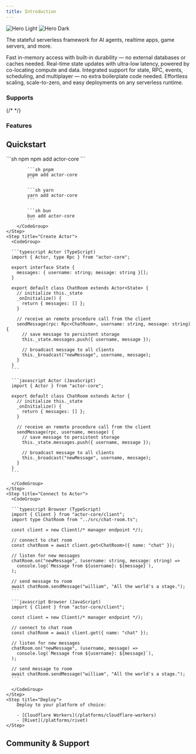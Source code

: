 ```yaml
---
title: Introduction
---
```


<img
  className="block dark:hidden"
  src="/images/hero-light.svg"
  alt="Hero Light"
/>
<img
  className="hidden dark:block"
  src="/images/hero-dark.svg"
  alt="Hero Dark"
/>

<p class="text-center">
  The stateful serverless framework for AI agents, realtime apps, game servers,
  and more.
</p>

<CardGroup cols={2}>
  <Card title="Durable, In-Memory State" icon="floppy-disk">
	Fast in-memory access with built-in durability — no external databases or caches needed.
  </Card>
  <Card title="Ultra-Fast State Updates" icon="bolt">
	Real-time state updates with ultra-low latency, powered by co-locating compute and data.
  </Card>
  <Card title="RPC, Events, Scheduling, & Multiplayer" icon="hammer-brush">
    Integrated support for state, RPC, events, scheduling, and multiplayer — no extra boilerplate code needed.
  </Card>
  <Card title="Serverless & Scalable" icon="microchip">
    Effortless scaling, scale-to-zero, and easy deployments on any serverless runtime.
  </Card>
</CardGroup>

<div class="text-center">
  <h3>Supports</h3>
</div>

<CardGroup>
  <Card
    title="Cloudflare Workers"
    href="/platforms/cloudflare-workers"
    horizontal={true}
  />
  <Card title="Rivet" href="/platforms/rivet" horizontal={true} />
  {/*<Card
    title="Supabase Edge Functions"
    href="/getting-started/supabase"
    horizontal={true}
  />
  <Card
    title="Vercel Functions"
    href="/getting-started/vercel"
    horizontal={true}
  />*/}
</CardGroup>

<div class="text-center">
  <h3>Features</h3>
</div>

<CardGroup>
  <Card title="State" href="/concepts/state" icon="floppy-disk" horizontal={true} />
  <Card title="RPC" href="/concepts/rpc" icon="code" horizontal={true} />
  <Card title="Events" href="/concepts/events" icon="tower-cell" horizontal={true} />
  <Card title="Scheduling" href="/concepts/schedule" icon="clock" horizontal={true} />
  <Card title="Connections & Multiplayer" href="/concepts/connections" icon="network-wired" horizontal={true} />
  <Card title="Metadata" href="/concepts/metadata" icon="tag" horizontal={true} />
</CardGroup>

## Quickstart

<Steps>
	<Step title="Install">
		<CodeGroup>
			```sh npm
			npm add actor-core
			```

    		```sh pnpm
    		pnpm add actor-core
    		```

    		```sh yarn
    		yarn add actor-core
    		```

    		```sh bun
    		bun add actor-core
    		```
    	</CodeGroup>
    </Step>
    <Step title="Create Actor">
      <CodeGroup>

      ```typescript Actor (TypeScript)
      import { Actor, type Rpc } from "actor-core";

      export interface State {
        messages: { username: string; message: string }[];
      }

      export default class ChatRoom extends Actor<State> {
        // initialize this._state
        _onInitialize() {
          return { messages: [] };
        }

        // receive an remote procedure call from the client
        sendMessage(rpc: Rpc<ChatRoom>, username: string, message: string) {
          // save message to persistent storage
          this._state.messages.push({ username, message });

          // broadcast message to all clients
          this._broadcast("newMessage", username, message);
        }
      }
      ```

      ```javascript Actor (JavaScript)
      import { Actor } from "actor-core";

      export default class ChatRoom extends Actor {
        // initialize this._state
        _onInitialize() {
          return { messages: [] };
        }

        // receive an remote procedure call from the client
        sendMessage(rpc, username, message) {
          // save message to persistent storage
          this._state.messages.push({ username, message });

          // broadcast message to all clients
          this._broadcast("newMessage", username, message);
        }
      }
      ```

      </CodeGroup>
    </Step>
    <Step title="Connect to Actor">
      <CodeGroup>

      ```typescript Browser (TypeScript)
      import { Client } from "actor-core/client";
      import type ChatRoom from "../src/chat-room.ts";

      const client = new Client(/* manager endpoint */);

      // connect to chat room
      const chatRoom = await client.get<ChatRoom>({ name: "chat" });

      // listen for new messages
      chatRoom.on("newMessage", (username: string, message: string) =>
        console.log(`Message from ${username}: ${message}`),
      );

      // send message to room
      await chatRoom.sendMessage("william", "All the world's a stage.");
      ```

      ```javascript Browser (JavaScript)
      import { Client } from "actor-core/client";

      const client = new Client(/* manager endpoint */);

      // connect to chat room
      const chatRoom = await client.get({ name: "chat" });

      // listen for new messages
      chatRoom.on("newMessage", (username, message) =>
        console.log(`Message from ${username}: ${message}`),
      );

      // send message to room
      await chatRoom.sendMessage("william", "All the world's a stage.");
      ```

      </CodeGroup>
    </Step>
    <Step title="Deploy">
		Deploy to your platform of choice:

		- [Cloudflare Workers](/platforms/cloudflare-workers)
		- [Rivet](/platforms/rivet)
	</Step>
</Steps>

## Community & Support

<CardGroup cols={2}>
  <Card title="GitHub Discussions" icon="github" horizontal={true} href="https://github.com/orgs/rivet-gg/discussions" />
  <Card title="GitHub Issues" icon="github" horizontal={true} href="https://github.com/rivet-gg/ActorCore/issues" />
  <Card title="X" icon="x-twitter" horizontal={true} href="https://x.com/rivet_gg" />
  <Card title="Bluesky" icon="bluesky" horizontal={true} href="https://bsky.app/profile/rivet-gg.bsky.social" />
  <Card title="Discord" icon="discord" horizontal={true} href="https://rivet.gg/discord" />
</CardGroup>

